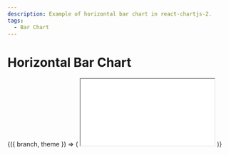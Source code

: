 ```yaml
---
description: Example of horizontal bar chart in react-chartjs-2.
tags:
  - Bar Chart
---
```



# Horizontal Bar Chart

<ContextProvider>
  {({ branch, theme }) => (
    <iframe
      src={`https://codesandbox.io/embed/github/reactchartjs/react-chartjs-2/tree/${branch}/sandboxes/bar/horizontal?fontsize=14&hidenavigation=1&module=%2FApp.tsx&theme=${theme}`}
      style={{
        width: '100%',
        height: '500px',
        border: 0,
        borderRadius: '4px',
        overflow: 'hidden',
      }}
      title='reactchartjs/react-chartjs-2: grouped'
      allow='accelerometer; ambient-light-sensor; camera; encrypted-media; geolocation; gyroscope; hid; microphone; midi; payment; usb; vr; xr-spatial-tracking'
      sandbox='allow-forms allow-modals allow-popups allow-presentation allow-same-origin allow-scripts'
    ></iframe>
  )}
</ContextProvider>
